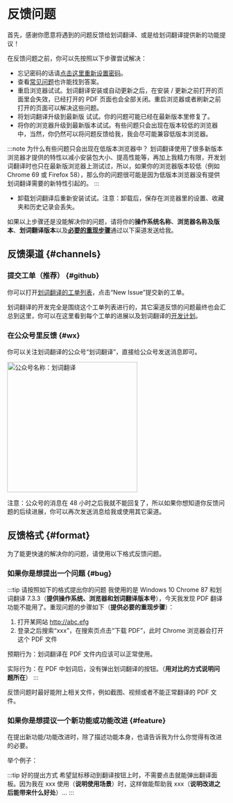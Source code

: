 
# 反馈问题

首先，感谢你愿意将遇到的问题反馈给划词翻译、或是给划词翻译提供新的功能提议！

在反馈问题之前，你可以先按照以下步骤尝试解决：

- 忘记密码的话请<a href="/forget.html" target="_blank">点击这里重新设置密码</a>。
- 查看[常见问题](faq.mdx)也许能找到答案。
- 重启浏览器试试。划词翻译安装或自动更新之后，在安装 / 更新之前打开的页面里会失效，已经打开的 PDF 页面也会全部关闭。重启浏览器或者刷新之前打开的页面可以解决这些问题。
- 将划词翻译升级到最新版 <LatestVersion /> 试试。你的问题可能已经在最新版本里修复了。
- 将你的浏览器升级到最新版本试试。有些问题只会出现在版本较低的浏览器中，当然，你仍然可以将问题反馈给我，我会尽可能兼容低版本浏览器。

:::note 为什么有些问题只会出现在低版本浏览器中？
划词翻译使用了很多新版本浏览器才提供的特性以减小安装包大小、提高性能等，再加上我精力有限，开发划词翻译时也只在最新版浏览器上测试过，所以，如果你的浏览器版本较低（例如 Chrome 69 或 Firefox 58），那么你的问题很可能是因为低版本浏览器没有提供划词翻译需要的新特性引起的。
:::

- 卸载划词翻译后重新安装试试。注意：卸载后，保存在浏览器里的设置、收藏夹和历史记录会丢失。

如果以上步骤还是没能解决你的问题，请将你的**操作系统名称**、**浏览器名称及版本**、**划词翻译版本**以及[**必要的重现步骤**](#bug)通过以下渠道发送给我。

## 反馈渠道 {#channels}

### 提交工单（推荐） {#github}

你可以打开[划词翻译的工单列表](https://github.com/Selection-Translator/crx-selection-translate/issues)，点击“New Issue”提交新的工单。

划词翻译的开发完全是围绕这个工单列表进行的，其它渠道反馈的问题最终也会汇总到这里，你可以在这里看到每个工单的进展以及划词翻译的[开发计划](https://github.com/lmk123/crx-selection-translate/milestones)。

### 在公众号里反馈 {#wx}

你可以关注划词翻译的公众号“划词翻译”，直接给公众号发送消息即可。

<img src="/wx.png" alt="公众号名称：划词翻译" width="300" />

注意：公众号的消息在 48 小时之后我就不能回复了，所以如果你想知道你反馈问题的后续进展，你可以再次发送消息给我或使用其它渠道。

## 反馈格式 {#format}

为了能更快速的解决你的问题，请使用以下格式反馈问题。

### 如果你是想提出一个问题 {#bug}

:::tip 请按照如下的格式提出你的问题
我使用的是 Windows 10 Chrome 87 和划词翻译 7.3.3（**提供操作系统、浏览器和划词翻译版本号**），今天我发现 PDF 翻译功能不能用了。重现问题的步骤如下（**提供必要的重现步骤**）：

1. 打开某网站 http://abc.efg
2. 登录之后搜索“xxx”，在搜索页点击“下载 PDF”，此时 Chrome 浏览器会打开这个 PDF 文件

预期行为：划词翻译在 PDF 文件内应该可以正常使用。

实际行为：在 PDF 中划词后，没有弹出划词翻译的按钮。（**用对比的方式说明问题所在**）
:::

反馈问题时最好能附上相关文件，例如截图、视频或者不能正常翻译的 PDF 文件。

### 如果你是想提议一个新功能或功能改进 {#feature}

在提出新功能/功能改进时，除了描述功能本身，也请告诉我为什么你觉得有改进的必要。

举个例子：

:::tip 好的提出方式
希望鼠标移动到翻译按钮上时，不需要点击就能弹出翻译面板。因为我在 xxx 使用（**说明使用场景**）时，这样做能帮助我 xxx（**说明改进之后能带来什么好处**）...
:::

